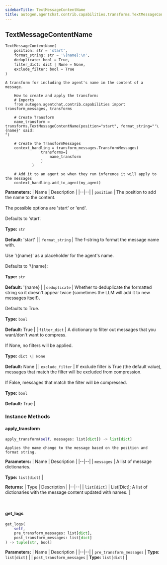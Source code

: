 ```yaml
---
sidebarTitle: TextMessageContentName
title: autogen.agentchat.contrib.capabilities.transforms.TextMessageContentName
---
```

<h2 id="autogen.agentchat.contrib.capabilities.transforms.TextMessageContentName" class="doc doc-heading">
    <code class="doc-symbol doc-symbol-heading doc-symbol-class"></code>
    <span class="doc doc-object-name doc-class-name">TextMessageContentName</span>
    <a href="#autogen.agentchat.contrib.capabilities.transforms.TextMessageContentName" class="headerlink" title="Permanent link"></a>
</h2>

```python
TextMessageContentName(
    position: str = 'start',
    format_string: str = '\{name}:\n',
    deduplicate: bool = True,
    filter_dict: dict | None = None,
    exclude_filter: bool = True
)
```

    A transform for including the agent's name in the content of a message.
    
        How to create and apply the transform:
        # Imports
        from autogen.agentchat.contrib.capabilities import transform_messages, transforms
    
        # Create Transform
        name_transform = transforms.TextMessageContentName(position="start", format_string="'\{name}' said:
    ")
    
        # Create the TransformMessages
        context_handling = transform_messages.TransformMessages(
                    transforms=[
                        name_transform
                    ]
                )
    
        # Add it to an agent so when they run inference it will apply to the messages
        context_handling.add_to_agent(my_agent)

<b>Parameters:</b>
| Name | Description |
|--|--|
| `position` | The position to add the name to the content.<br/><br/>The possible options are 'start' or 'end'.<br/><br/>Defaults to 'start'.<br/><br/>**Type:** `str`<br/><br/>**Default:** 'start' |
| `format_string` | The f-string to format the message name with.<br/><br/>Use '\\{name}' as a placeholder for the agent's name.<br/><br/>Defaults to '\\{name}:<br/><br/>**Type:** `str`<br/><br/>**Default:** '\{name} |
| `deduplicate` | Whether to deduplicate the formatted string so it doesn't appear twice (sometimes the LLM will add it to new messages itself).<br/><br/>Defaults to True.<br/><br/>**Type:** `bool`<br/><br/>**Default:** True |
| `filter_dict` | A dictionary to filter out messages that you want/don't want to compress.<br/><br/>If None, no filters will be applied.<br/><br/>**Type:** `dict \| None`<br/><br/>**Default:** None |
| `exclude_filter` | If exclude filter is True (the default value), messages that match the filter will be excluded from compression.<br/><br/>If False, messages that match the filter will be compressed.<br/><br/>**Type:** `bool`<br/><br/>**Default:** True |

### Instance Methods

<code class="doc-symbol doc-symbol-heading doc-symbol-method"></code>
#### apply_transform
<a href="#autogen.agentchat.contrib.capabilities.transforms.TextMessageContentName.apply_transform" class="headerlink" title="Permanent link"></a>

```python
apply_transform(self, messages: list[dict]) -> list[dict]
```

    Applies the name change to the message based on the position and format string.

<b>Parameters:</b>
| Name | Description |
|--|--|
| `messages` | A list of message dictionaries.<br/><br/>**Type:** `list[dict]` |

<b>Returns:</b>
| Type | Description |
|--|--|
| `list[dict]` | List[Dict]: A list of dictionaries with the message content updated with names. |

<br />

<code class="doc-symbol doc-symbol-heading doc-symbol-method"></code>
#### get_logs
<a href="#autogen.agentchat.contrib.capabilities.transforms.TextMessageContentName.get_logs" class="headerlink" title="Permanent link"></a>

```python
get_logs(
    self,
    pre_transform_messages: list[dict],
    post_transform_messages: list[dict]
) -> tuple[str, bool]
```

    

<b>Parameters:</b>
| Name | Description |
|--|--|
| `pre_transform_messages` | **Type:** `list[dict]` |
| `post_transform_messages` | **Type:** `list[dict]` |

<br />